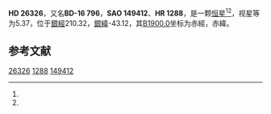 {{Starbox begin
| name = HD 26326
}}
{{Starbox observe
| epoch = [[J2000.0|J2000.0]]
| constell = {{星座名待查}}<ref name=SIMBAD>{{cite web
 | url=http://simbad.u-strasbg.fr/simbad/sim-id?Ident=HR+1288
 | title =Pulsating variable Star
 | publisher=Centre de Données astronomiques de Strasbourg
 | work=SIMBAD
 | accessdate=2012-07-13}}</ref><ref name=DATA>{{cite web
 | url=http://vizier.u-strasbg.fr/viz-bin/VizieR-5?-out.add=.&-source=5050&-corr=PK=HR&-out.max=9999&HR=1288
 | title=VizieR Detailed Page
 | accessdate=2012-07-13
 | archive-date=2016-03-04
 | archive-url=https://web.archive.org/web/20160304235441/http://vizier.u-strasbg.fr/viz-bin/VizieR-5?-out.add=.&-source=5050&-corr=PK=HR&-out.max=9999&HR=1288
 | dead-url=no
 }}</ref>
| 星官 = 
| ra = {{RA|4|9|17.8}}<ref name=SIMBAD /><ref name=DATA />
| dec = {{DEC|-16|23|9}}<ref name=SIMBAD /><ref name=DATA />
| appmag_v = 5.37<ref name=SIMBAD /><ref name=DATA />
}}
{{Starbox character
| class = B4V<ref name=SIMBAD /><ref name=DATA />
| b-v = -0.15<ref name=SIMBAD /><ref name=DATA />
| u-b = -0.53<ref name=SIMBAD /><ref name=DATA />
| r-i = <ref name=SIMBAD /><ref name=DATA />
| variable = 
}}
{{Starbox astrometry
| radial_v = -0.53
| prop_mo_ra = 14
| parallax = 
| p_error = 
}}
{{Starbox catalog
| names =BD-16 796，[[SAO星表|SAO]] 149412，[[HD星表|HD]] 26326，[[HR星表|HR]] 1288}}
{{Starbox reference |Simbad=HR+1288}}
{{Starbox end}}

'''HD 26326'''，又名'''BD-16 796'''，'''SAO 149412'''、'''HR 1288'''，是一颗[[恒星|恒星]]<ref name=SIMBAD /><ref name=DATA />，视星等为5.37，位于[[銀道座標系|銀經]]210.32，[[銀道座標系|銀緯]]-43.12，其[[B1900.0|B1900.0]]坐标为赤經{{RA|4|4|45.4}}，赤緯{{DEC|-16|-43.12|58}}。

== 参考文献 ==
{{reflist}}

{{star-stub}}

[[Category:HD和HDE天體|26326]]
[[Category:HR天體|1288]]
[[Category:SAO天體|149412]]